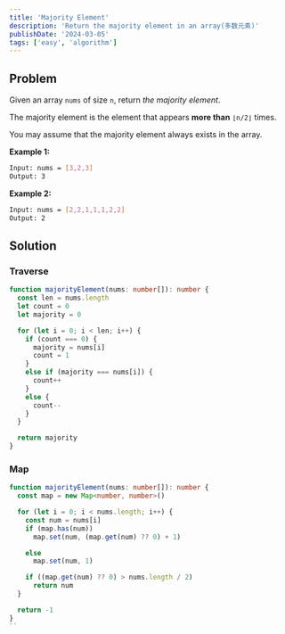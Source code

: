 ```yaml
---
title: 'Majority Element'
description: 'Return the majority element in an array(多数元素)'
publishDate: '2024-03-05'
tags: ['easy', 'algorithm']
---
```


## Problem

Given an array `nums` of size `n`, return _the majority element_.

The majority element is the element that appears **more than** `⌊n/2⌋` times.

You may assume that the majority element always exists in the array.

**Example 1:**

```bash
Input: nums = [3,2,3]
Output: 3
```

**Example 2:**

```bash
Input: nums = [2,2,1,1,1,2,2]
Output: 2
```

## Solution

### Traverse

```typescript
function majorityElement(nums: number[]): number {
  const len = nums.length
  let count = 0
  let majority = 0

  for (let i = 0; i < len; i++) {
    if (count === 0) {
      majority = nums[i]
      count = 1
    }
    else if (majority === nums[i]) {
      count++
    }
    else {
      count--
    }
  }

  return majority
}
```

### Map

```typescript
function majorityElement(nums: number[]): number {
  const map = new Map<number, number>()

  for (let i = 0; i < nums.length; i++) {
    const num = nums[i]
    if (map.has(num))
      map.set(num, (map.get(num) ?? 0) + 1)

    else
      map.set(num, 1)

    if ((map.get(num) ?? 0) > nums.length / 2)
      return num
  }

  return -1
}
``
